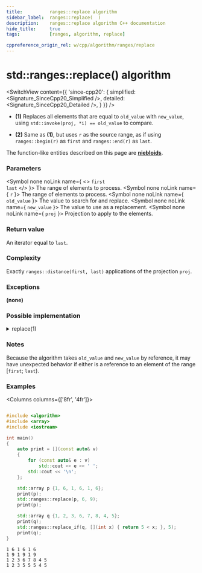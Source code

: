 ```yaml
---
title:			ranges::replace algorithm
sidebar_label:	ranges::replace(  )
description:	ranges::replace algorithm C++ documentation
hide_title:		true
tags:			[ranges, algorithm, replace]

cppreference_origin_rel: w/cpp/algorithm/ranges/replace
---
```



<!----------------- Codes ---------------------->


# std::ranges::replace() algorithm

<SwitchView content={{
	'since-cpp20': {
		simplified:	<Signature_SinceCpp20_Simplified />,
		detailed:	<Signature_SinceCpp20_Detailed />,
	}
}} />

- **(1)** Replaces all elements that are equal to `old_value` with `new_value`, using `std::invoke(proj, *i) == old_value` to compare.

- **(2)** Same as **(1)**, but uses `r` as the source range, as if using `ranges::begin(r)` as `first` and `ranges::end(r)` as `last`.

The function-like entities described on this page are [**niebloids**](#).

### Parameters

<SymbolTable>

  <Symbol none noLink name={ <> <code>first</code> <br/> <code>last</code> </> }>
    The range of elements to process.
  </Symbol>
  <Symbol none noLink name={ <code>r</code> }>
    The range of elements to process.
  </Symbol>
  <Symbol none noLink name={ <code>old_value</code> }>
    The value to search for and replace.
  </Symbol>
  <Symbol none noLink name={ <code>new_value</code> }>
    The value to use as a replacement.
  </Symbol>
  <Symbol none noLink name={ <code>proj</code> }>
    Projection to apply to the elements.
  </Symbol>

</SymbolTable>

### Return value

An iterator equal to `last`.

### Complexity

Exactly `ranges::distance(first, last)` applications of the projection `proj`.

### Exceptions

**(none)**

### Possible implementation

<details>
<summary>replace(1)</summary>

```cpp
struct replace_fn
{
    template<std::input_iterator I, std::sentinel_for<I> S, class T1, class T2,
             class Proj = std::identity>
    requires std::indirectly_writable<I, const T2&> && std::indirect_binary_predicate<
                 ranges::equal_to, std::projected<I, Proj>, const T1*>
    constexpr I
        operator()(I first, S last, const T1& old_value, const T2& new_value,
                   Proj proj = {}) const
    {
        for (; first != last; ++first)
            if (old_value == std::invoke(proj, *first))
                *first = new_value;
        return first;
    }

    template<ranges::input_range R, class T1, class T2, class Proj = std::identity>
    requires std::indirectly_writable<ranges::iterator_t<R>, const T2&> &&
             std::indirect_binary_predicate<ranges::equal_to,
             std::projected<ranges::iterator_t<R>, Proj>, const T1*>
    constexpr ranges::borrowed_iterator_t<R>
        operator()(R&& r, const T1& old_value, const T2& new_value, Proj proj = {}) const
    {
        return (*this)(ranges::begin(r), ranges::end(r), old_value,
                       new_value, std::move(proj));
    }
};

inline constexpr replace_fn replace {};
```

</details>


### Notes

Because the algorithm takes `old_value` and `new_value` by reference, it may have unexpected behavior if either is a reference to an element of the range [`first`; `last`).

### Examples

<Columns columns={['8fr', '4fr']}>
<div>

```cpp title='Main.cpp' showLineNumbers

#include <algorithm>
#include <array>
#include <iostream>

int main()
{
    auto print = [](const auto& v)
    {
        for (const auto& e : v)
            std::cout << e << ' ';
        std::cout << '\n';
    };

    std::array p {1, 6, 1, 6, 1, 6};
    print(p);
    std::ranges::replace(p, 6, 9);
    print(p);

    std::array q {1, 2, 3, 6, 7, 8, 4, 5};
    print(q);
    std::ranges::replace_if(q, [](int x) { return 5 < x; }, 5);
    print(q);
}
```

</div>
<div>

```plaintext title="Output"
1 6 1 6 1 6
1 9 1 9 1 9
1 2 3 6 7 8 4 5
1 2 3 5 5 5 4 5
```

</div>
</Columns>
